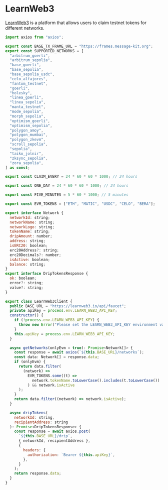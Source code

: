 # LearnWeb3

[LearnWeb3](https://learnweb3.io/) is a platform that allows users to claim testnet tokens for different networks.

```jsx [lib/learnweb3.ts]
import axios from "axios";

export const BASE_TX_FRAME_URL = "https://frames.message-kit.org";
export const SUPPORTED_NETWORKS = [
  "arbitrum_goerli",
  "arbitrum_sepolia",
  "base_goerli",
  "base_sepolia",
  "base_sepolia_usdc",
  "celo_alfajores",
  "fantom_testnet",
  "goerli",
  "holesky",
  "linea_goerli",
  "linea_sepolia",
  "manta_testnet",
  "mode_sepolia",
  "morph_sepolia",
  "optimism_goerli",
  "optimism_sepolia",
  "polygon_amoy",
  "polygon_mumbai",
  "polygon_zkevm",
  "scroll_sepolia",
  "sepolia",
  "taiko_jolnir",
  "zksync_sepolia",
  "zora_sepolia",
] as const;

export const CLAIM_EVERY = 24 * 60 * 60 * 1000; // 24 hours

export const ONE_DAY = 24 * 60 * 60 * 1000; // 24 hours

export const FIVE_MINUTES = 5 * 60 * 1000; // 5 minutes

export const EVM_TOKENS = ["ETH", "MATIC", "USDC", "CELO", "BERA"];

export interface Network {
  networkId: string;
  networkName: string;
  networkLogo: string;
  tokenName: string;
  dripAmount: number;
  address: string;
  isERC20: boolean;
  erc20Address?: string;
  erc20Decimals?: number;
  isActive: boolean;
  balance: string;
}
export interface DripTokensResponse {
  ok: boolean;
  error?: string;
  value?: string;
}

export class LearnWeb3Client {
  public BASE_URL = "https://learnweb3.io/api/faucet";
  private apiKey = process.env.LEARN_WEB3_API_KEY;
  constructor() {
    if (!process.env.LEARN_WEB3_API_KEY) {
      throw new Error("Please set the LEARN_WEB3_API_KEY environment variable");
    }
    this.apiKey = process.env.LEARN_WEB3_API_KEY;
  }

  async getNetworks(onlyEvm = true): Promise<Network[]> {
    const response = await axios(`${this.BASE_URL}/networks`);
    const data: Network[] = response.data;
    if (onlyEvm) {
      return data.filter(
        (network) =>
          EVM_TOKENS.some((t) =>
            network.tokenName.toLowerCase().includes(t.toLowerCase())
          ) && network.isActive
      );
    }
    return data.filter((network) => network.isActive);
  }

  async dripTokens(
    networkId: string,
    recipientAddress: string
  ): Promise<DripTokensResponse> {
    const response = await axios.post(
      `${this.BASE_URL}/drip`,
      { networkId, recipientAddress },
      {
        headers: {
          authorization: `Bearer ${this.apiKey}`,
        },
      }
    );
    return response.data;
  }
}
```
